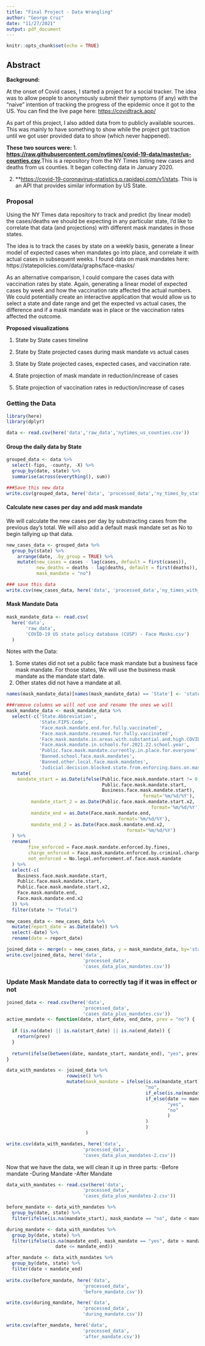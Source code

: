 ```yaml
---
title: "Final Project - Data Wrangling"
author: "George Cruz"
date: "11/27/2021"
output: pdf_document
---
```


```r
knitr::opts_chunk$set(echo = TRUE)
```

## Abstract

**Background:**

At the onset of Covid cases, I started a project for a social tracker.  The idea was to allow people to anonymously submit their symptoms (if any) with the "naive" intention of tracking the progress of the epidemic once it got to the US.   You can find the live page here: [https://covidtrack.app/](Covid Social Tracking App)

As part of this project, I also added data from to publicly available sources.  This was mainly to have something to show while the project got traction until we got user provided data to show (which never happened). 

**These two sources were:** 
1. **[https://raw.githubusercontent.com/nytimes/covid-19-data/master/us-counties.csv](The New York Times)**.This is a repository from the NY Times listing new cases and deaths from us counties.  It began collecting data in January 2020. 

2. **[https://covid-19-coronavirus-statistics.p.rapidapi.com/v1/stats](Rapid API).  This is an API that provides similar information by US State. 

### Proposal

Using the NY Times data repository to track and predict (by linear model) the cases/deaths we should be expecting in any particular state, I'd like to correlate that data (and projections) with different mask mandates in those states.  

The idea is to track the cases by state on a weekly basis, generate a linear model of expected cases when mandates go into place, and correlate it with actual cases in subsequent weeks. I found data on mask mandates here: https://statepolicies.com/data/graphs/face-masks/

As an alternative comparison, I could compare the cases data with vaccination rates by state.  Again, generating a linear model of expected cases by week and how the vaccination rate affected the actual numbers.  We could potentially create an interactive application that would allow us to select a state and date range and get the expected vs actual cases, the difference and if a mask mandate was in place or the vaccination rates affected the outcome. 

**Proposed visualizations**

1. State by State cases timeline

2. State by State projected cases during mask mandate vs actual cases 

3. State by State projected cases, expected cases, and vaccination rate. 

4. State projection of mask mandate in reduction/increase of cases 

5. State projection of vaccination rates in reduction/increase of cases

### Getting the Data
```r
library(here)
library(dplyr)
```

```r
data <- read.csv(here('data','raw_data','nytimes_us_counties.csv'))
```

#### Group the daily data by State

```r
grouped_data <- data %>% 
  select(-fips, -county, -X) %>%
  group_by(date, state) %>% 
  summarise(across(everything(), sum))

###Save this new data 
write.csv(grouped_data, here('data', 'processed_data','ny_times_by_state.csv'))
```
#### Calculate new cases per day and add mask mandate 
We will calculate the new cases per day by substracting cases from the previous day's total.  We will also add a default mask mandate set as No to begin tallying up that data. 

```r
new_cases_data <- grouped_data %>% 
  group_by(state) %>%
    arrange(date, .by_group = TRUE) %>%
    mutate(new_cases = cases - lag(cases, default = first(cases)),
           new_deaths = deaths - lag(deaths, default = first(deaths)),
           mask_mandate = "no")

### save this data
write.csv(new_cases_data, here('data', 'processed_data','ny_times_with_new_cases.csv'))
```

#### Mask Mandate Data
```r
mask_mandate_data <- read.csv(
  here('data',
       'raw_data',
       'COVID-19 US state policy database (CUSP) - Face Masks.csv')
  )
```

Notes with the Data: 

1. Some states did not set a public face mask mandate but a business face mask mandate.
For those states, We will use the business mask mandate as the mandate start date.
2. Other states did not have a mandate at all. 

```r
names(mask_mandate_data)[names(mask_mandate_data) == 'State'] <- 'state'

###remove columns we will not use and rename the ones we will
mask_mandate_data <- mask_mandate_data %>%
  select(-c('State.Abbreviation',
            'State.FIPS.Code',
            'Face.mask.mandate.end.for.fully.vaccinated',
            'Face.mask.mandate.resumed.for.fully.vaccinated',
            'Face.mask.mandate.in.areas.with.substantial.and.high.COVID.19.transmission.rates',
            'Face.mask.mandate.in.schools.for.2021.22.school.year',
            'Public.face.mask.mandate.currently.in.place.for.everyone',
            'Banned.school.face.mask.mandates',
            'Banned.other.local.face.mask.mandates',
            'Judicial.decision.blocked.state.from.enforcing.bans.on.mask.mandates.in.schools','Notes')) %>%
  mutate(
    mandate_start = as.Date(ifelse(Public.face.mask.mandate.start != 0,
                                   Public.face.mask.mandate.start,
                                   Business.face.mask.mandate.start),
                                                  format='%m/%d/%Y'),
         mandate_start_2 = as.Date(Public.face.mask.mandate.start.x2,
                                                     format='%m/%d/%Y'),
         mandate_end = as.Date(Face.mask.mandate.end,
                                         format='%m/%d/%Y'),
         mandate_end_2 = as.Date(Face.mask.mandate.end.x2,
                                            format='%m/%d/%Y')
  ) %>%
  rename(
        fine_enforced = Face.mask.mandate.enforced.by.fines,
        charge_enforced = Face.mask.mandate.enforced.by.criminal.charge.citation,
        not_enforced = No.legal.enforcement.of.face.mask.mandate
  ) %>%
  select(-c(
    Business.face.mask.mandate.start,
    Public.face.mask.mandate.start,
    Public.face.mask.mandate.start.x2,
    Face.mask.mandate.end,
    Face.mask.mandate.end.x2
  )) %>% 
  filter(state != "Total")
  
new_cases_data <- new_cases_data %>%
  mutate(report_date = as.Date(date)) %>%
  select(-date) %>%
  rename(date = report_date)

joined_data <- merge(x = new_cases_data, y = mask_mandate_data, by='state', all=TRUE) %>% select(-X)
write.csv(joined_data, here('data', 
                            'processed_data',
                            'cases_data_plus_mandates.csv'))
```


### Update Mask Mandate data to correctly tag if it was in effect or not
```r

joined_data <- read.csv(here('data', 
                            'processed_data',
                            'cases_data_plus_mandates.csv'))
active_mandate <- function(date, start_date, end_date, prev = "no") { 
  
  if (is.na(date) || is.na(start_date) || is.na(end_date)) {
    return(prev)
  }  
  
  return(ifelse(between(date, mandate_start, mandate_end), "yes", prev))
}
```

```r

data_with_mandates <- joined_data %>%
                      rowwise() %>%
                      mutate(mask_mandate = ifelse(is.na(mandate_start), 
                                                   "no", 
                                                   if_else(is.na(mandate_end), "no",
                                                   if_else(date >= mandate_start && date <= mandate_end, 
                                                           "yes",
                                                           "no"
                                                           )
                                                   )
                                                   )
                             )

write.csv(data_with_mandates, here('data', 
                            'processed_data',
                            'cases_data_plus_mandates-2.csv'))
```
Now that we have the data, we will clean it up in three parts: 
-Before mandate
-During Mandate
-After Mandate

```r
data_with_mandates <- read.csv(here('data', 
                            'processed_data',
                            'cases_data_plus_mandates-2.csv'))

before_mandate <- data_with_mandates %>%
  group_by(date, state) %>% 
  filter(ifelse(is.na(mandate_start), mask_mandate == "no", date < mandate_start))

during_mandate <- data_with_mandates %>% 
  group_by(date, state) %>% 
  filter(ifelse(is.na(mandate_end), mask_mandate == "yes", date > mandate_start && 
                  date <= mandate_end))

after_mandate <- data_with_mandates %>%
  group_by(date, state) %>% 
  filter(date < mandate_end) 
  
write.csv(before_mandate, here('data', 
                            'processed_data',
                            'before_mandate.csv'))

write.csv(during_mandate, here('data', 
                            'processed_data',
                            'during_mandate.csv'))

write.csv(after_mandate, here('data', 
                            'processed_data',
                            'after_mandate.csv'))

```